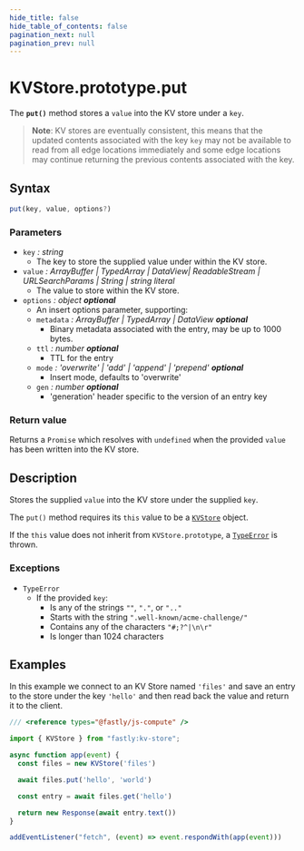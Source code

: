 ```yaml
---
hide_title: false
hide_table_of_contents: false
pagination_next: null
pagination_prev: null
---
```

# KVStore.prototype.put

The **`put()`** method stores a `value` into the KV store under a `key`.

> **Note**: KV stores are eventually consistent, this means that the updated contents associated with the key `key` may not be available to read from all edge locations immediately and some edge locations may continue returning the previous contents associated with the key.

## Syntax

```js
put(key, value, options?)
```

### Parameters

- `key` _: string_
  - The key to store the supplied value under within the KV store.
- `value` _:  ArrayBuffer | TypedArray | DataView| ReadableStream | URLSearchParams | String | string literal_
  - The value to store within the KV store.
- `options` _: object_ _**optional**_
  - An insert options parameter, supporting:
  - `metadata` _: ArrayBuffer | TypedArray | DataView_ _**optional**_
    - Binary metadata associated with the entry, may be up to 1000 bytes.
  - `ttl` _: number_ _**optional**_
    - TTL for the entry
  - `mode` _: 'overwrite' | 'add' | 'append' | 'prepend'_ _**optional**_
    - Insert mode, defaults to 'overwrite'
  - `gen` _: number_ _**optional**_
    - 'generation' header specific to the version of an entry key

### Return value

Returns a `Promise` which resolves with `undefined` when the provided `value` has been written into the KV store.

## Description

Stores the supplied `value` into the KV store under the supplied `key`.

The `put()` method requires its `this` value to be a [`KVStore`](../KVStore.mdx) object.

If the `this` value does not inherit from `KVStore.prototype`, a [`TypeError`](../../../globals/TypeError/TypeError.mdx) is thrown.

### Exceptions

- `TypeError`
  - If the provided `key`:
    - Is any of the strings `""`, `"."`, or `".."`
    - Starts with the string `".well-known/acme-challenge/"`
    - Contains any of the characters `"#;?^|\n\r"`
    - Is longer than 1024 characters

## Examples

In this example we connect to an KV Store named `'files'` and save an entry to the store under the key `'hello'` and then read back the value and return it to the client.

```js
/// <reference types="@fastly/js-compute" />

import { KVStore } from "fastly:kv-store";

async function app(event) {
  const files = new KVStore('files')

  await files.put('hello', 'world')

  const entry = await files.get('hello')

  return new Response(await entry.text())
}

addEventListener("fetch", (event) => event.respondWith(app(event)))

```
